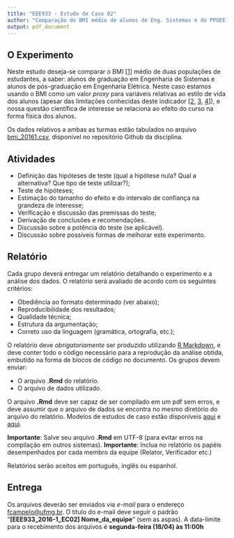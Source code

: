 ---
title: "EEE933 - Estudo de Caso 02"
author: "Comparação do BMI médio de alunos de Eng. Sistemas e do PPGEE-UFMG"
output: pdf_document
---

## O Experimento
Neste estudo deseja-se comparar o BMI [[1](http://apps.who.int/bmi/index.jsp?introPage=intro_3.html)] médio de duas populações de estudantes, a saber: alunos de graduação em Engenharia de Sistemas e alunos de pós-graduação em Engenharia Elétrica. Neste caso estamos usando o BMI como um valor _proxy_ para variáveis relativas ao estilo de vida dos alunos (apesar das limitações conhecidas deste indicador [[2](http://www.nytimes.com/interactive/projects/cp/summer-of-science-2015/latest/how-often-is-bmi-misleading), [3](http://science.sciencemag.org/content/341/6148/856.summary), [4](http://www.medicalnewstoday.com/articles/265215.php)]), e nossa questão científica de interesse se relaciona ao efeito do curso na forma física dos alunos. 

Os dados relativos a ambas as turmas estão tabulados no arquivo [bmi_20161.csv](https://raw.githubusercontent.com/fcampelo/Design-and-Analysis-of-Experiments/master/data%20files/bmi_20161.csv), disponível no repositório Github da disciplina.

## Atividades

- Definição das hipóteses de teste (qual a hipótese nula? Qual a alternativa? Que tipo de teste utilizar?);
- Teste de hipóteses;
- Estimação do tamanho do efeito e do intervalo de confiança na grandeza de interesse;
- Verificação e discussão das premissas do teste;
- Derivação de conclusões e recomendações.
- Discussão sobre a potência do teste (se aplicável).
- Discussão sobre possíveis formas de melhorar este experimento.

## Relatório
Cada grupo deverá entregar um relatório detalhando o experimento e a análise dos dados. O relatório será avaliado de acordo com os seguintes critérios:

- Obediência ao formato determinado (ver abaixo);
- Reproducibilidade dos resultados;
- Qualidade técnica;
- Estrutura da argumentação;
- Correto uso da linguagem (gramática, ortografia, etc.);

O relatório deve *obrigatoriamente* ser produzido utilizando [R Markdown](http://rmarkdown.rstudio.com), e deve conter todo o código necessário para a reprodução da análise obtida, embutido na forma de blocos de código no documento. Os grupos devem enviar:

- O arquivo **.Rmd** do relatório.
- O arquivo de dados utilizado.

O arquivo **.Rmd** deve ser capaz de ser compilado em um pdf sem erros, e deve assumir que o arquivo de dados se encontra no mesmo diretório do arquivo do relatório. Modelos de estudos de caso estão disponíveis  [aqui](https://github.com/fcampelo/Design-and-Analysis-of-Experiments/tree/master/Grading/Report%20template) e [aqui](https://github.com/fcampelo/Design-and-Analysis-of-Experiments/tree/master/Grading/Case%20Studies/Report%20Examples). 

**Importante**: Salve seu arquivo **.Rmd** em UTF-8 (para evitar erros na compilação em outros sistemas).
**Importante**: Inclua no relatório os papéis desempenhados por cada membro da equipe (Relator, Verificador etc.)

Relatórios serão aceitos em português, inglês ou espanhol.

## Entrega
Os arquivos deverão ser enviados via _e-mail_ para o endereço [fcampelo@ufmg.br](fcampelo@ufmg.br). O título do e-mail deve seguir o padrão "**[EEE933_2016-1_EC02] Nome_da_equipe**" (sem as aspas). A data-limite para o recebimento dos arquivos é **segunda-feira (18/04) às 11:00h**